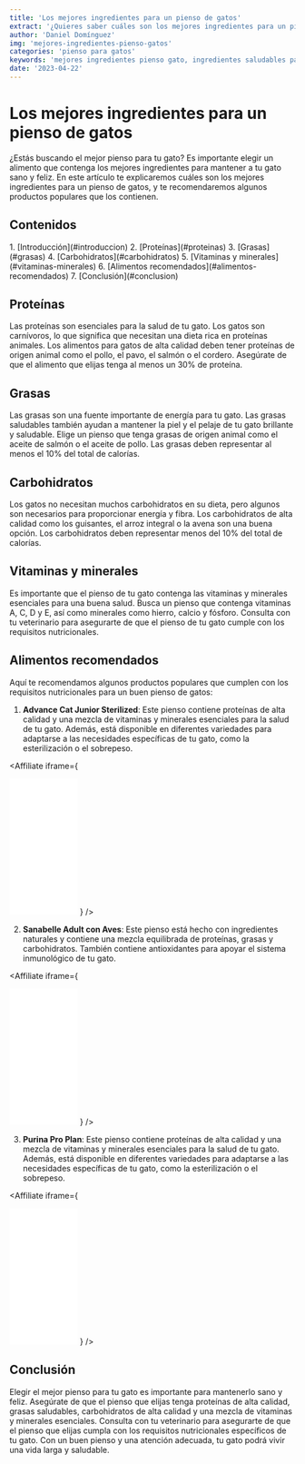```yaml
---
title: 'Los mejores ingredientes para un pienso de gatos'
extract: '¿Quieres saber cuáles son los mejores ingredientes para un pienso de gatos? Aquí te lo explicamos todo.'
author: 'Daniel Domínguez'
img: 'mejores-ingredientes-pienso-gatos'
categories: 'pienso para gatos'
keywords: 'mejores ingredientes pienso gato, ingredientes saludables para gatos, alimentos buenos para gatos'
date: '2023-04-22'
---
```


<PostImg src='mejores-ingredientes-pienso-gatos' />

# Los mejores ingredientes para un pienso de gatos <a name="introduccion"></a>

¿Estás buscando el mejor pienso para tu gato? Es importante elegir un alimento que contenga los mejores ingredientes para mantener a tu gato sano y feliz. En este artículo te explicaremos cuáles son los mejores ingredientes para un pienso de gatos, y te recomendaremos algunos productos populares que los contienen.

## Contenidos

<nav className="toc">
1. [Introducción](#introduccion)
2. [Proteínas](#proteinas)
3. [Grasas](#grasas)
4. [Carbohidratos](#carbohidratos)
5. [Vitaminas y minerales](#vitaminas-minerales)
6. [Alimentos recomendados](#alimentos-recomendados)
7. [Conclusión](#conclusion)
</nav>


<a name="proteinas"></a>

## Proteínas

Las proteínas son esenciales para la salud de tu gato. Los gatos son carnívoros, lo que significa que necesitan una dieta rica en proteínas animales. Los alimentos para gatos de alta calidad deben tener proteínas de origen animal como el pollo, el pavo, el salmón o el cordero. Asegúrate de que el alimento que elijas tenga al menos un 30% de proteína.

<a name="grasas"></a>

## Grasas

Las grasas son una fuente importante de energía para tu gato. Las grasas saludables también ayudan a mantener la piel y el pelaje de tu gato brillante y saludable. Elige un pienso que tenga grasas de origen animal como el aceite de salmón o el aceite de pollo. Las grasas deben representar al menos el 10% del total de calorías.

<a name="carbohidratos"></a>

## Carbohidratos

Los gatos no necesitan muchos carbohidratos en su dieta, pero algunos son necesarios para proporcionar energía y fibra. Los carbohidratos de alta calidad como los guisantes, el arroz integral o la avena son una buena opción. Los carbohidratos deben representar menos del 10% del total de calorías.

<a name="vitaminas-minerales"></a>

## Vitaminas y minerales

Es importante que el pienso de tu gato contenga las vitaminas y minerales esenciales para una buena salud. Busca un pienso que contenga vitaminas A, C, D y E, así como minerales como hierro, calcio y fósforo. Consulta con tu veterinario para asegurarte de que el pienso de tu gato cumple con los requisitos nutricionales.

<a name="alimentos-recomendados"></a>

## Alimentos recomendados

Aquí te recomendamos algunos productos populares que cumplen con los requisitos nutricionales para un buen pienso de gatos:

1. **Advance Cat Junior Sterilized**: Este pienso contiene proteínas de alta calidad y una mezcla de vitaminas y minerales esenciales para la salud de tu gato. Además, está disponible en diferentes variedades para adaptarse a las necesidades específicas de tu gato, como la esterilización o el sobrepeso.

<Affiliate
   	iframe={
<iframe sandbox="allow-popups allow-scripts allow-modals allow-forms allow-same-origin" style="width:120px;height:240px;" marginwidth="0" marginheight="0" scrolling="no" frameborder="0" src="//rcm-eu.amazon-adsystem.com/e/cm?lt1=_blank&bc1=000000&IS2=1&bg1=FFFFFF&fc1=000000&lc1=0000FF&t=gatomundo-21&language=es_ES&o=30&p=8&l=as4&m=amazon&f=ifr&ref=as_ss_li_til&asins=B07QDX9LGS&linkId=1dbb8269d9fc5093233f3ce9dd8d39c9"></iframe>
   	}
   />

2. **Sanabelle Adult con Aves**: Este pienso está hecho con ingredientes naturales y contiene una mezcla equilibrada de proteínas, grasas y carbohidratos. También contiene antioxidantes para apoyar el sistema inmunológico de tu gato.

<Affiliate
   	iframe={
<iframe sandbox="allow-popups allow-scripts allow-modals allow-forms allow-same-origin" style="width:120px;height:240px;" marginwidth="0" marginheight="0" scrolling="no" frameborder="0" src="//rcm-eu.amazon-adsystem.com/e/cm?lt1=_blank&bc1=000000&IS2=1&bg1=FFFFFF&fc1=000000&lc1=0000FF&t=gatomundo-21&language=es_ES&o=30&p=8&l=as4&m=amazon&f=ifr&ref=as_ss_li_til&asins=B07DNJ5579&linkId=00722736c5c9018ba3b1c27913510f04"></iframe>
   	}
   />

3. **Purina Pro Plan**: Este pienso contiene proteínas de alta calidad y una mezcla de vitaminas y minerales esenciales para la salud de tu gato. Además, está disponible en diferentes variedades para adaptarse a las necesidades específicas de tu gato, como la esterilización o el sobrepeso.

<Affiliate
   	iframe={
<iframe sandbox="allow-popups allow-scripts allow-modals allow-forms allow-same-origin" style="width:120px;height:240px;" marginwidth="0" marginheight="0" scrolling="no" frameborder="0" src="//rcm-eu.amazon-adsystem.com/e/cm?lt1=_blank&bc1=000000&IS2=1&bg1=FFFFFF&fc1=000000&lc1=0000FF&t=gatomundo-21&language=es_ES&o=30&p=8&l=as4&m=amazon&f=ifr&ref=as_ss_li_til&asins=B07DNMSSB7&linkId=6fd1ee20a38a207a395242095e53770e"></iframe>
   	}
   />


<a name="conclusion"></a>

## Conclusión

Elegir el mejor pienso para tu gato es importante para mantenerlo sano y feliz. Asegúrate de que el pienso que elijas tenga proteínas de alta calidad, grasas saludables, carbohidratos de alta calidad y una mezcla de vitaminas y minerales esenciales. Consulta con tu veterinario para asegurarte de que el pienso que elijas cumpla con los requisitos nutricionales específicos de tu gato. Con un buen pienso y una atención adecuada, tu gato podrá vivir una vida larga y saludable.
